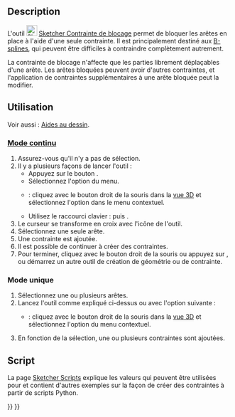 <languages/>

{{Docnav/fr
|[[Sketcher_ConstrainSymmetric/fr|Contrainte de symétrie]]
|[[Sketcher_ConstrainSnellsLaw/fr|Contrainte de réfraction]]
|[[Sketcher_Workbench/fr|Atelier Sketcher]]
|IconL=Constraint_Symmetric.svg
|IconR=Sketcher_ConstrainSnellsLaw.svg‎
|IconC=Workbench_Sketcher.svg
}}

{{GuiCommand/fr
|Name=Sketcher ConstrainBlock
|Name/fr=Sketcher Contrainte de blocage
|MenuLocation=Esquisse → Contraintes d'esquisse → Contrainte de blocage
|Workbenches=[[Sketcher_Workbench/fr|Sketcher]]
|Shortcut={{KEY|K}} {{KEY|B}}
|Version=0.17
|SeeAlso=[[Sketcher_ConstrainLock/fr|Sketcher Contrainte fixe]]
}}

==Description==

L'outil [[Image:Sketcher_ConstrainBlock.svg|24px]] [[Sketcher_ConstrainBlock/fr|Sketcher Contrainte de blocage]] permet de bloquer les arêtes en place à l'aide d'une seule contrainte. Il est principalement destiné aux [[Sketcher_CreateBSpline/fr|B-splines]], qui peuvent être difficiles à contraindre complètement autrement.

La contrainte de blocage n'affecte que les parties librement déplaçables d'une arête. Les arêtes bloquées peuvent avoir d'autres contraintes, et l'application de contraintes supplémentaires à une arête bloquée peut la modifier.

<span id="Usage"></span>
==Utilisation==

Voir aussi : [[Sketcher_Workbench/fr#Aides_au_dessin|Aides au dessin]].

<span id="Continue_mode"></span>
===[[Sketcher_Workbench/fr#Modes_continus|Mode continu]]===

# Assurez-vous qu'il n'y a pas de sélection.
# Il y a plusieurs façons de lancer l'outil :
#* Appuyez sur le bouton {{Button|[[Image:Sketcher_ConstrainBlock.svg|16px]] [[Sketcher_ConstrainBlock/fr|Contrainte de blocage]]}}.
#* Sélectionnez l'option {{MenuCommand|Esquisse → Contraintes d'esquisse → [[Image:Sketcher_ConstrainBlock.svg|16px]] Contrainte de blocage}} du menu.
#* {{Version/fr|1.0}} : cliquez avec le bouton droit de la souris dans la [[3D_view/fr|vue 3D]] et sélectionnez l'option {{MenuCommand|Contrainte → [[Image:Sketcher_ConstrainBlock.svg|16px]] Contrainte de blocage}} dans le menu contextuel.
#* Utilisez le raccourci clavier : {{KEY|K}} puis {{KEY|B}}.
# Le curseur se transforme en croix avec l'icône de l'outil.
# Sélectionnez une seule arête.
# Une contrainte est ajoutée.
# Il est possible de continuer à créer des contraintes.
# Pour terminer, cliquez avec le bouton droit de la souris ou appuyez sur {{KEY|Échap}}, ou démarrez un autre outil de création de géométrie ou de contrainte.

<span id="Run-once_mode"></span>
===Mode unique===

<div class="mw-translate-fuzzy">
# Sélectionnez une ou plusieurs arêtes.
# Lancez l'outil comme expliqué ci-dessus ou avec l'option suivante :
#* {{Version/fr|1.0}} : cliquez avec le bouton droit de la souris dans la [[3D_view/fr|vue 3D]] et sélectionnez l'option {{MenuCommand|[[Image:Sketcher_ConstrainBlock.svg|16px]] Contrainte de blocage }} du menu contextuel.
# En fonction de la sélection, une ou plusieurs contraintes sont ajoutées.
</div>

<span id="Scripting"></span>
==Script==

{{Code|code=Sketch.addConstraint(Sketcher.Constraint('Block', Edge))}}

La page [[Sketcher_scripting/fr|Sketcher Scripts]] explique les valeurs qui peuvent être utilisées pour {{incode|Edge}} et contient d'autres exemples sur la façon de créer des contraintes à partir de scripts Python.


{{Docnav/fr
|[[Sketcher_ConstrainSymmetric/fr|Contrainte de symétrie]]
|[[Sketcher_ConstrainSnellsLaw/fr|Contrainte de réfraction]]
|[[Sketcher_Workbench/fr|Atelier Sketcher]]
|IconL=Constraint_Symmetric.svg
|IconR=Sketcher_ConstrainSnellsLaw.svg‎
|IconC=Workbench_Sketcher.svg
}}

{{Sketcher_Tools_navi{{#translation:}}}}
{{Userdocnavi{{#translation:}}}}